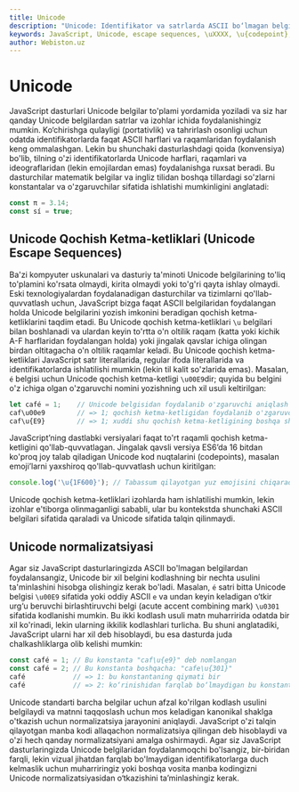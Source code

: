 ```yaml
---
title: Unicode
description: "Unicode: Identifikator va satrlarda ASCII bo‘lmagan belgilar, Unicode escape’lar (\uXXXX, \u{...}), emojilarni qo‘llash va normalizatsiya masalalari."
keywords: JavaScript, Unicode, escape sequences, \uXXXX, \u{codepoint}, emoji, normalization, identifiers, strings
author: Webiston.uz
---
```

# Unicode

JavaScript dasturlari Unicode belgilar to'plami yordamida yoziladi va siz har qanday Unicode belgilardan satrlar va izohlar ichida foydalanishingiz mumkin. Ko‘chirishga qulayligi (portativlik) va tahrirlash osonligi uchun odatda identifikatorlarda faqat ASCII harflari va raqamlaridan foydalanish keng ommalashgan. Lekin bu shunchaki dasturlashdagi qoida (konvensiya) bo'lib, tilning o'zi identifikatorlarda Unicode harflari, raqamlari va ideograflaridan (lekin emojilardan emas) foydalanishga ruxsat beradi. Bu dasturchilar matematik belgilar va ingliz tilidan boshqa tillardagi so'zlarni konstantalar va o'zgaruvchilar sifatida ishlatishi mumkinligini anglatadi:

```js
const π = 3.14;
const sí = true;
```

## Unicode Qochish Ketma-ketliklari (Unicode Escape Sequences)

Ba'zi kompyuter uskunalari va dasturiy ta'minoti Unicode belgilarining to'liq to'plamini ko'rsata olmaydi, kirita olmaydi yoki to'g'ri qayta ishlay olmaydi. Eski texnologiyalardan foydalanadigan dasturchilar va tizimlarni qo'llab-quvvatlash uchun, JavaScript bizga faqat ASCII belgilaridan foydalangan holda Unicode belgilarini yozish imkonini beradigan qochish ketma-ketliklarini taqdim etadi. Bu Unicode qochish ketma-ketliklari `\u` belgilari bilan boshlanadi va ulardan keyin to'rtta o'n oltilik raqam (katta yoki kichik A-F harflaridan foydalangan holda) yoki jingalak qavslar ichiga olingan birdan oltitagacha o'n oltilik raqamlar keladi. Bu Unicode qochish ketma-ketliklari JavaScript satr literallarida, regular ifoda literallarida va identifikatorlarda ishlatilishi mumkin (lekin til kalit so'zlarida emas). Masalan, `é` belgisi uchun Unicode qochish ketma-ketligi `\u00E9`dir; quyida bu belgini o'z ichiga olgan o'zgaruvchi nomini yozishning uch xil usuli keltirilgan:

```js
let café = 1;    // Unicode belgisidan foydalanib o'zgaruvchi aniqlash
caf\u00e9        // => 1; qochish ketma-ketligidan foydalanib o'zgaruvchiga murojaat qilish
caf\u{E9}        // => 1; xuddi shu qochish ketma-ketligining boshqa shakli
```

JavaScript’ning dastlabki versiyalari faqat to'rt raqamli qochish ketma-ketligini qo'llab-quvvatlagan. Jingalak qavsli versiya ES6’da 16 bitdan ko'proq joy talab qiladigan Unicode kod nuqtalarini (codepoints), masalan emoji’larni yaxshiroq qo'llab-quvvatlash uchun kiritilgan:

```js copy
console.log('\u{1F600}'); // Tabassum qilayotgan yuz emojisini chiqaradi
```

Unicode qochish ketma-ketliklari izohlarda ham ishlatilishi mumkin, lekin izohlar e'tiborga olinmaganligi sababli, ular bu kontekstda shunchaki ASCII belgilari sifatida qaraladi va Unicode sifatida talqin qilinmaydi.

## Unicode normalizatsiyasi

Agar siz JavaScript dasturlaringizda ASCII bo'lmagan belgilardan foydalansangiz, Unicode bir xil belgini kodlashning bir nechta usulini ta'minlashini hisobga olishingiz kerak bo'ladi. Masalan, `é` satri bitta Unicode belgisi `\u00E9` sifatida yoki oddiy ASCII `e` va undan keyin keladigan o‘tkir urg‘u beruvchi birlashtiruvchi belgi (acute accent combining mark) `\u0301` sifatida kodlanishi mumkin. Bu ikki kodlash usuli matn muharririda odatda bir xil ko'rinadi, lekin ularning ikkilik kodlashlari turlicha. Bu shuni anglatadiki, JavaScript ularni har xil deb hisoblaydi, bu esa dasturda juda chalkashliklarga olib kelishi mumkin:

```js
const café = 1; // Bu konstanta "caf\u{e9}" deb nomlangan
const café = 2; // Bu konstanta boshqacha: "cafe\u{301}"
café            // => 1: bu konstantaning qiymati bir
café            // => 2: ko‘rinishidan farqlab bo‘lmaydigan bu konstantaning qiymati esa boshqacha
```

Unicode standarti barcha belgilar uchun afzal ko'rilgan kodlash usulini belgilaydi va matnni taqqoslash uchun mos keladigan kanonikal shaklga o'tkazish uchun normalizatsiya jarayonini aniqlaydi. JavaScript o'zi talqin qilayotgan manba kodi allaqachon normalizatsiya qilingan deb hisoblaydi va o'zi hech qanday normalizatsiyani amalga oshirmaydi. Agar siz JavaScript dasturlaringizda Unicode belgilaridan foydalanmoqchi bo'lsangiz, bir-biridan farqli, lekin vizual jihatdan farqlab bo'lmaydigan identifikatorlarga duch kelmaslik uchun muharriringiz yoki boshqa vosita manba kodingizni Unicode normalizatsiyasidan o‘tkazishini ta’minlashingiz kerak.

